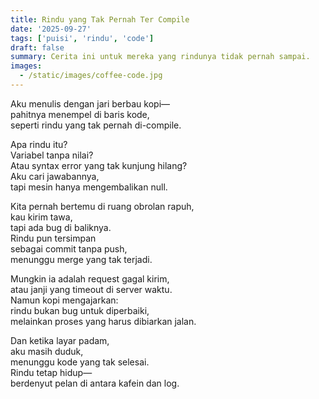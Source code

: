 ```yaml
---
title: Rindu yang Tak Pernah Ter Compile
date: '2025-09-27'
tags: ['puisi', 'rindu', 'code']
draft: false
summary: Cerita ini untuk mereka yang rindunya tidak pernah sampai.
images:
  - /static/images/coffee-code.jpg
---
```


Aku menulis dengan jari berbau kopi—  
pahitnya menempel di baris kode,  
seperti rindu yang tak pernah di-compile.

Apa rindu itu?  
Variabel tanpa nilai?  
Atau syntax error yang tak kunjung hilang?  
Aku cari jawabannya,  
tapi mesin hanya mengembalikan null.

Kita pernah bertemu di ruang obrolan rapuh,  
kau kirim tawa,  
tapi ada bug di baliknya.  
Rindu pun tersimpan  
sebagai commit tanpa push,  
menunggu merge yang tak terjadi.

Mungkin ia adalah request gagal kirim,  
atau janji yang timeout di server waktu.  
Namun kopi mengajarkan:  
rindu bukan bug untuk diperbaiki,  
melainkan proses yang harus dibiarkan jalan.

Dan ketika layar padam,  
aku masih duduk,  
menunggu kode yang tak selesai.  
Rindu tetap hidup—  
berdenyut pelan di antara kafein dan log.

